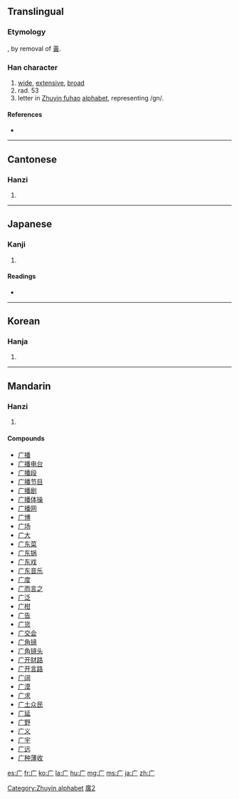 {{also|廣|広|厂}}
==Translingual==
{{stroke order|type=animate}}
{{ja-forms|[[広]]|广|[[廣]]}}
===Etymology===
{{Han simp|廣}}, by removal of [[黃]].

===Han character===
{{Han char|rn=53|rad=广|as=00|sn=3|four=|canj=卜竹 (YH)}}

# [[wide]], [[extensive]], [[broad]]
# rad. 53
# letter in [[Zhuyin fuhao]] [[alphabet]], representing /gn/.

====References====
* {{Han ref|kx=0343.050|dkj=09221|dj=0652.140|hdz=20872.060|uh=5E7F|ud=24191}}

[[Category:Zhuyin alphabet]]

----

==Cantonese==

===Hanzi===
{{yue-hanzi|jyut=|y=yim2|tra=廣}}

# {{defn|Cantonese|sort=广00}}

----

==Japanese==

===Kanji===
{{ja-kanji|grade=|rs=广00}}

# {{defn|Japanese}}

====Readings====
* {{ja-readings|on=[[こう]] (kou)|kun=[[ひろ]] (hiro)}}

----

==Korean==

===Hanja===
{{ko-hanja|hangeul=엄|rv=eom|mr=ŏm}}

# {{defn|Korean|sort=广00}}

----

==Mandarin==

===Hanzi===
{{cmn-hanzi|tra=廣|pin=[[ān]] ([[an1]]), [[guǎng]] ([[guang3]]), [[yǎn]] ([[yan3]])|wg=an<sup>1</sup>, kuang<sup>3</sup>, yen<sup>3</sup>}}

# {{defn|Mandarin|sort=广00}}

====Compounds====
* [[广播]]
* [[广播电台]]
* [[广播段]]
* [[广播节目]]
* [[广播剧]]
* [[广播体操]]
* [[广播网]]
* [[广博]]
* [[广场]]
* [[广大]]
* [[广东菜]]
* [[广东锅]]
* [[广东戏]]
* [[广东音乐]]
* [[广度]]
* [[广而言之]]
* [[广泛]]
* [[广柑]]
* [[广告]]
* [[广货]]
* [[广交会]]
* [[广角镜]]
* [[广角镜头]]
* [[广开财路]]
* [[广开言路]]
* [[广阔]]
* [[广漠]]
* [[广求]]
* [[广土众民]]
* [[广延]]
* [[广野]]
* [[广义]]
* [[广宇]]
* [[广远]]
* [[广种薄收]]

[[Category:CJKV characters simplified differently in Japan and China|廣2]]

[[es:广]]
[[fr:广]]
[[ko:广]]
[[la:广]]
[[hu:广]]
[[mg:广]]
[[ms:广]]
[[ja:广]]
[[zh:广]]